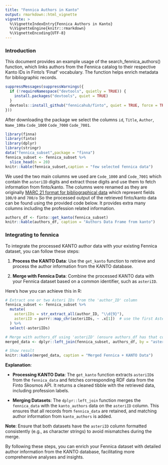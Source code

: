```yaml
---
title: "Fennica Authors in Kanto"
output: rmarkdown::html_vignette
vignette: >
  %\VignetteIndexEntry{Fennica Authors in Kanto}
  %\VignetteEngine{knitr::rmarkdown}
  %\VignetteEncoding{UTF-8}
---
```


### Introduction

This document provides an example usage of the search_fennica_authors() function, which links authors from the Fennica catalog to their respective Kanto IDs in Finto's 'Finaf' vocabulary. The function helps enrich metadata for bibliographic records.

```r
suppressMessages(suppressWarnings({
  if (!requireNamespace("devtools", quietly = TRUE)) {
    install.packages("devtools", quiet = TRUE)
  }
  devtools::install_github("fennicahub/finto", quiet = TRUE, force = TRUE)
}))
```

After downloading the package  we select the columns `id`, `Title`, `Author`, `Name_100a`	`Code_1000`	`Code_7000`	`Code_7001`.

```r
library(finna)
library(finto)
library(dplyr)
library(stringr)
data("fennica_subset",package = "finna")
fennica_subset <- fennica_subset %>% 
  slice_head(n = 20)
knitr::kable(fennica_subset,caption = "few selected fennica data")
```

We used the two main columns we used are `Code_1000` and	`Code_7001` which contain the `asteriID` digits and extract those digits and use them to fetch information from finto/kanto. The columns were renamed as they are originally [MARC 21 format  for bibliographical data](https://marc21.kansalliskirjasto.fi/bib/index.htm) which represent fields `100/0` and `700/o `
So the processed output of the retrieved finto/kanto data can be found using the provided code below. It provides extra many columns including the profession related information.

```r
authors_df <- finto::get_kanto(fennica_subset)
knitr::kable(authors_df, caption = "Authors Data Frame from kanto")
```


### Integrating to fennica 

To integrate the processed KANTO author data with your existing Fennica dataset, you can follow these steps:

1. **Process the KANTO Data**: Use the `get_kanto` function to retrieve and process the author information from the KANTO database.

2. **Merge with Fennica Data**: Combine the processed KANTO data with your Fennica dataset based on a common identifier, such as `asteriID`.

Here's how you can achieve this in R:

```r

# Extract one or two Asteri IDs from the 'author_ID' column
fennica_subset <- fennica_subset %>%
  mutate(
    asteriIDs = str_extract_all(author_ID, "\\d{9}"),
    asteriID = purrr::map_chr(asteriIDs, ~ .x[1])  # use the first Asteri ID only
  ) %>%
  select(-asteriIDs)

# Merge with authors_df using 'asteriID' (ensure authors_df has that column)
merged_data <- dplyr::left_join(fennica_subset, authors_df, by = "asteriID")

# Show result
knitr::kable(merged_data, caption = "Merged Fennica + KANTO Data")


```

**Explanation**:

- **Processing KANTO Data**: The `get_kanto` function extracts `asteriID`s from the `fennica_data` and fetches corresponding RDF data from the Finto Skosmos API. It returns a cleaned tibble with the retrieved data, including profession labels.

- **Merging Datasets**: The `dplyr::left_join` function merges the `fennica_data` with the `kanto_authors` data on the `asteriID` column. This ensures that all records from `fennica_data` are retained, and matching author information from `kanto_authors` is added.

**Note**: Ensure that both datasets have the `asteriID` column formatted consistently (e.g., as character strings) to avoid mismatches during the merge.

By following these steps, you can enrich your Fennica dataset with detailed author information from the KANTO database, facilitating more comprehensive analyses and insights. 




